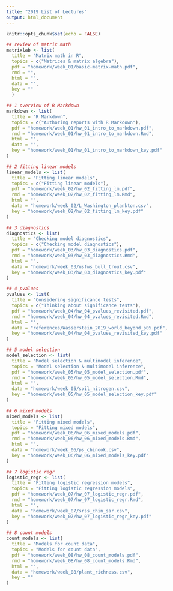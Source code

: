 ```yaml
---
title: "2019 List of Lectures"
output: html_document
---
```


```r
knitr::opts_chunk$set(echo = FALSE)
```

```r
## review of matrix math
matrixlab <- list(
  title = "Matrix math in R",
  topics = c("Matrices & matrix algebra"),
  pdf = "homework/week_01/basic-matrix-math.pdf",
  rmd = "",
  html = "",
  data = "",
  key = ""
  )

## 1 overview of R Markdown
markdown <- list(
  title = "R Markdown",
  topics = c("Authoring reports with R Markdown"),
  pdf = "homework/week_01/hw_01_intro_to_markdown.pdf",
  rmd = "homework/week_01/hw_01_intro_to_markdown.Rmd",
  html = "",
  data = "",
  key = "homework/week_01/hw_01_intro_to_markdown_key.pdf"
)

## 2 fitting linear models
linear_models <- list(
  title = "Fitting linear models",
  topics = c("Fitting linear models"),
  pdf = "homework/week_02/hw_02_fitting_lm.pdf",
  rmd = "homework/week_02/hw_02_fitting_lm.Rmd",
  html = "",
  data = "homework/week_02/L_Washington_plankton.csv",
  key = "homework/week_02/hw_02_fitting_lm_key.pdf"
)

## 3 diagnostics
diagnostics <- list(
  title = "Checking model diagnostics",
  topics = c("Checking model diagnostics"),
  pdf = "homework/week_03/hw_03_diagnostics.pdf",
  rmd = "homework/week_03/hw_03_diagnostics.Rmd",
  html = "",
  data = "homework/week_03/usfws_bull_trout.csv",
  key = "homework/week_03/hw_03_diagnostics_key.pdf"
)

## 4 pvalues
pvalues <- list(
  title = "Considering significance tests",
  topics = c("Thinking about significance tests"),
  pdf = "homework/week_04/hw_04_pvalues_revisited.pdf",
  rmd = "homework/week_04/hw_04_pvalues_revisited.Rmd",
  html = "",
  data = "references/Wasserstein_2019_world_beyond_p05.pdf",
  key = "homework/week_04/hw_04_pvalues_revisited_key.pdf"
)

## 5 model selection
model_selection <- list(
  title = "Model selection & multimodel inference",
  topics = "Model selection & multimodel inference",
  pdf = "homework/week_05/hw_05_model_selection.pdf",
  rmd = "homework/week_05/hw_05_model_selection.Rmd",
  html = "",
  data = "homework/week_05/soil_nitrogen.csv",
  key = "homework/week_05/hw_05_model_selection_key.pdf"
)

## 6 mixed models
mixed_models <- list(
  title = "Fitting mixed models",
  topics = "Fitting mixed models",
  pdf = "homework/week_06/hw_06_mixed_models.pdf",
  rmd = "homework/week_06/hw_06_mixed_models.Rmd",
  html = "",
  data = "homework/week_06/ps_chinook.csv",
  key = "homework/week_06/hw_06_mixed_models_key.pdf"
)

## 7 logistic regr
logistic_regr <- list(
  title = "Fitting logistic regression models",
  topics = "Fitting logistic regression models",
  pdf = "homework/week_07/hw_07_logistic_regr.pdf",
  rmd = "homework/week_07/hw_07_logistic_regr.Rmd",
  html = "",
  data = "homework/week_07/srss_chin_sar.csv",
  key = "homework/week_07/hw_07_logistic_regr_key.pdf"
)

## 8 count models
count_models <- list(
  title = "Models for count data",
  topics = "Models for count data",
  pdf = "homework/week_08/hw_08_count_models.pdf",
  rmd = "homework/week_08/hw_08_count_models.Rmd",
  html = "",
  data = "homework/week_08/plant_richness.csv",
  key = ""
)

```

